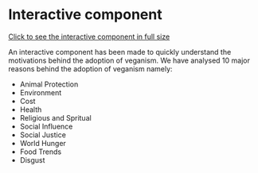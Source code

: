 # Interactive component

<a href="06-barchart.html">Click to see the interactive component in full size</a>

An interactive component has been made to quickly understand the motivations behind the adoption of veganism. We have analysed 10 major reasons behind the adoption of veganism namely:

- Animal Protection
- Environment
- Cost
- Health
- Religious and Spritual
- Social Influence
- Social Justice
- World Hunger
- Food Trends
- Disgust



